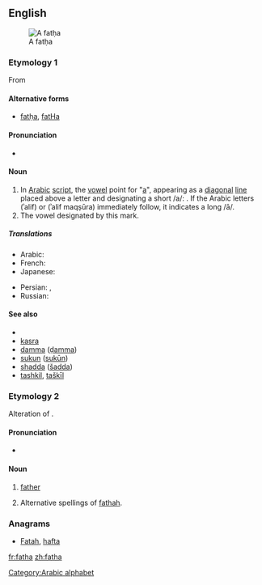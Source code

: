{{also|fatHa}}
==English==
[[Image:00-Fatha.png|thumb|right|A fatḥa]]

===Etymology 1===
From {{etyl|ar}} {{term|فتحة‎‎||tr=fátḥa|sc=Arab}}

====Alternative forms====
* [[fatḥa]], [[fatHa]]

====Pronunciation====
* {{IPA|/ˈfæt.hæ/}}

====Noun====
{{examples-right|{{Arab|دَ}} /da/. <br> {{Arab|دَا}} or {{Arab|دَى}} /dā/ [daː].}}
{{en-noun|s}}

# In [[Arabic]] [[script]], the [[vowel]] point for "[[a]]", appearing as a [[diagonal]] [[line]] placed above a letter and designating a short /a/: {{Arab|[[ـَ]]}}. If the Arabic letters {{Arab|[[ا]]}} (ʾalif) or {{Arab|[[ى]]}} (ʾalif maqṣūra) immediately follow, it indicates a long /ā/.
# The vowel designated by this mark.

=====Translations=====
{{trans-top|in the Arabic script, the vowel point for "a"}}
* Arabic: {{t|ar|فتحة|f|tr=fátḥa}}
* French: {{t+|fr|fatha|f}}
* Japanese: {{t|ja|ファトハ|tr=fatoha}}
{{trans-mid}}
* Persian: {{t|fa|فتحه|tr=fathe|sc=fa-Arab}}, {{t|fa|زبر|tr=zebar|sc=fa-Arab}}
* Russian: {{t|ru|фатха|f|tr=fátxa|sc=Cyrl}}
{{trans-bottom}}

====See also====
* {{pedia|Arabic diacritics}}
* [[kasra]]
* [[damma]] ([[ḍamma]])
* [[sukun]] ([[sukūn]])
* [[shadda]] ([[šadda]])
* [[tashkil]], [[taškīl]]

===Etymology 2===
Alteration of {{term|father|lang=en}}.

====Pronunciation====
* {{a|Geordie}} {{IPA|/fæðæ/}}

====Noun====
{{en-noun}}

# {{Geordie}} [[father]]
# Alternative spellings of [[fathah]].

===Anagrams===
* [[Fatah#English|Fatah]], [[hafta#English|hafta]]

[[Category:Arabic alphabet]]

[[fr:fatha]]
[[zh:fatha]]